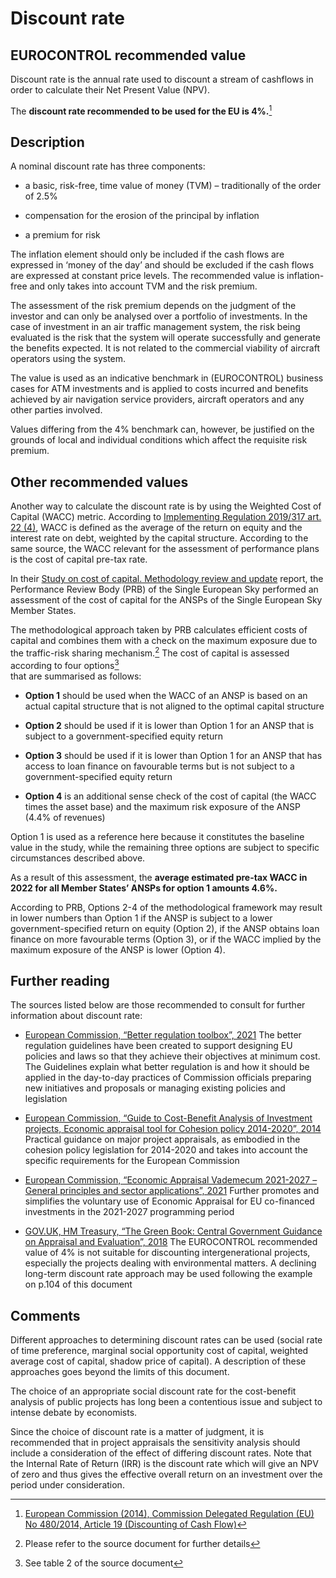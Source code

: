 # Discount rate {#sec-discount-rate}

## EUROCONTROL recommended value

Discount rate is the annual rate used to discount a stream of cashflows in order to calculate their Net Present Value (NPV).

The **discount rate recommended to be used for the EU is 4%.**^[[European Commission (2014), Commission Delegated Regulation (EU) No 480/2014, Article 19 (Discounting of Cash Flow)](https://eur-lex.europa.eu/legal-content/EN/TXT/?uri=uriserv%3AOJ.L_.2014.138.01.0005.01.ENG )]

## Description

A nominal discount rate has three components:

* a basic, risk-free, time value of money (TVM) – traditionally of the order of 2.5%

* compensation for the erosion of the principal by inflation

* a premium for risk

The inflation element should only be included if the cash flows are expressed in 
'money of the day' and should be excluded if the cash flows are expressed at
constant price levels. The recommended value is inflation-free and only takes 
into account TVM and the risk premium.

The assessment of the risk premium depends on the judgment of the investor and 
can only be analysed over a portfolio of investments. In the case of investment
in an air traffic management system, the risk being evaluated is the risk that 
the system will operate successfully and generate the benefits expected. It is 
not related to the commercial viability of aircraft operators using the system.

The value is used as an indicative benchmark in (EUROCONTROL) business cases for
ATM investments and is applied to costs incurred and benefits achieved by air 
navigation service providers, aircraft operators and any other parties involved.

Values differing from the 4% benchmark can, however, be justified on the grounds
of local and individual conditions which affect the requisite risk premium.

## Other recommended values

Another way to calculate the discount rate is by using the Weighted Cost of Capital (WACC)
metric. According to [Implementing Regulation 2019/317 art. 22 (4)](https://eur-lex.europa.eu/legal-content/EN/TXT/?toc=OJ%3AL%3A2019%3A056%3ATOC&uri=uriserv%3AOJ.L_.2019.056.01.0001.01.ENG), WACC is defined as
the average of the return on equity and the interest rate on debt, weighted by 
the capital structure. According to the same source, the WACC relevant for the 
assessment of performance plans is the cost of capital pre-tax rate.

In their [Study on cost of capital. Methodology review and update](Performance Review Body, “Study on cost of capital. Methodology review and update”, 2021) report,  the
Performance Review Body (PRB) of the Single European Sky performed an assessment 
of the cost of capital for the ANSPs of the Single European Sky Member States.

The methodological approach taken by PRB calculates efficient costs of capital 
and combines them with a check on the maximum exposure due to the traffic-risk 
sharing mechanism.^[Please refer to the source document for further details]  The cost of capital is assessed according to four options^[See table 2 of the source document]  
that are summarised as follows:

* **Option 1** should be used when the WACC of an ANSP is based on an actual capital structure that is not aligned to the optimal capital structure

* **Option 2** should be used if it is lower than Option 1 for an ANSP that is subject 
to a government-specified equity return

* **Option 3** should be used if it is lower than Option 1 for an ANSP that has access
to loan finance on favourable terms but is not subject to a government-specified
equity return 

* **Option 4** is an additional sense check of the cost of capital (the WACC times
the asset base) and the maximum risk exposure of the ANSP (4.4% of revenues)

Option 1 is used as a reference here because it constitutes the baseline value 
in the study, while the remaining three options are subject to specific 
circumstances described above.

As a result of this assessment, the **average estimated pre-tax WACC in 2022 for all Member States’ ANSPs for option 1 amounts 4.6%.**

According to PRB, Options 2-4 of the methodological framework may result in lower
numbers than Option 1 if the ANSP is subject to a lower government-specified
return on equity (Option 2), if the ANSP obtains loan finance on more favourable
terms (Option 3), or if the WACC implied by the maximum exposure of the ANSP is 
lower (Option 4).

## Further reading

The sources listed below are those recommended to consult for further information about discount rate:

* [European Commission, “Better regulation toolbox”, 2021](https://commission.europa.eu/law/law-making-process/planning-and-proposing-law/better-regulation/better-regulation-guidelines-and-toolbox_en)
The better regulation guidelines have been created to support designing EU policies and laws so that they achieve their objectives at minimum cost. The Guidelines explain what better regulation is and how it should be applied in the day-to-day practices of Commission officials preparing new initiatives and proposals or managing existing policies and legislation

* [European Commission, “Guide to Cost-Benefit Analysis of Investment projects, Economic appraisal tool for Cohesion policy 2014-2020”, 2014](https://ec.europa.eu/regional_policy/en/information/publications/guides/2014/guide-to-cost-benefit-analysis-of-investment-projects-for-cohesion-policy-2014-2020)
Practical guidance on major project appraisals, as embodied in the cohesion policy legislation for 2014-2020 and takes into account the specific requirements for the European Commission

* [European Commission, “Economic Appraisal Vademecum 2021-2027 – General principles and sector applications”, 2021](https://ec.europa.eu/regional_policy/en/information/publications/guides/2021/economic-appraisal-vademecum-2021-2027-general-principles-and-sector-applications)
Further promotes and simplifies the voluntary use of Economic Appraisal for EU co-financed investments in the 2021-2027 programming period

* [GOV.UK, HM Treasury, “The Green Book: Central Government Guidance on Appraisal and Evaluation”, 2018](https://www.financeministersforclimate.org/knowledge-center/green-book-central-government-guidance-appraisal-and-evaluation#:~:text=The%20Green%20Book%3A%20Central%20Government%20Guidance%20on%20Appraisal,monitoring%20and%20evaluation%20before%2C%20during%20and%20after%20implementation.)
The EUROCONTROL recommended value of 4% is not suitable for discounting intergenerational projects, especially the projects dealing with environmental matters. A declining long-term discount rate approach may be used following the example on p.104 of this document

## Comments

Different approaches to determining discount rates can be used (social rate of time preference, marginal social opportunity cost of capital, weighted average cost of capital, shadow price of capital). A description of these approaches goes beyond the limits of this document.

The choice of an appropriate social discount rate for the cost-benefit analysis of public projects has long been a contentious issue and subject to intense debate by economists.

Since the choice of discount rate is a matter of judgment, it is recommended that in project appraisals the sensitivity analysis should include a consideration of the effect of differing discount rates. Note that the Internal Rate of Return (IRR) is the discount rate which will give an NPV of zero and thus gives the effective overall return on an investment over the period under consideration.
